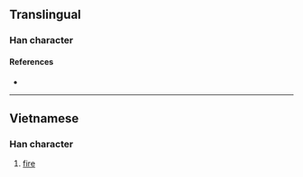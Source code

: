 {{character info}}
==Translingual==

===Han character===
{{Han char|rn=86|rad=火|as=07|sn=11|four=|canj=FRHR,FRR|ids=⿰火吕}}

====References====
* {{Han ref|kx=0673.111|hdz=32204.101|uh=7112|ud=28946}}

----

==Vietnamese==

===Han character===
{{vi-readings|reading=lửa|rs=火07}}

# [[fire]]